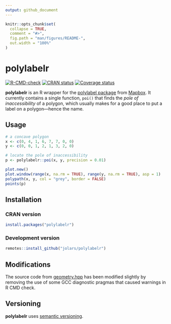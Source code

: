```yaml
---
output: github_document
---
```


<!-- README.md is generated from README.Rmd. Please edit that file -->

```r
knitr::opts_chunk$set(
  collapse = TRUE,
  comment = "#>",
  fig.path = "man/figures/README-",
  out.width = "100%"
)
```
# polylabelr

<!-- badges: start -->
[![R-CMD-check](https://github.com/jolars/polylabelr/actions/workflows/R-CMD-check.yaml/badge.svg)](https://github.com/jolars/polylabelr/actions/workflows/R-CMD-check.yaml)
[![CRAN status](https://www.r-pkg.org/badges/version/polylabelr)](https://cran.r-project.org/package=polylabelr)
[![Coverage status](https://codecov.io/gh/jolars/polylabelr/branch/master/graph/badge.svg)](https://codecov.io/github/jolars/polylabelr?branch=master)
<!-- badges: end -->

**polylabelr** is an R wrapper for the 
[polylabel package](https://github.com/mapbox/polylabel)
from [Mapbox](https://www.mapbox.com/). It currently contains a single function,
`poi()` that finds the *pole of inaccessibility* of a polygon, which usually
makes for a good place to put a label on a polygon---hence the name.

## Usage

```r
# a concave polygon
x <- c(0, 4, 1, 6, 7, 7, 0, 0)
y <- c(0, 0, 1, 2, 1, 3, 2, 0)

# locate the pole of inaccessibility
p <- polylabelr::poi(x, y, precision = 0.01)

plot.new()
plot.window(range(x, na.rm = TRUE), range(y, na.rm = TRUE), asp = 1)
polypath(x, y, col = "grey", border = FALSE)
points(p)
```

## Installation

### CRAN version

```r
install.packages("polylabelr")
```

### Development version

```r
remotes::install_github("jolars/polylabelr")
```

## Modifications

The source code from [geometry.hpp](https://github.com/mapbox/geometry.hpp/) 
has been modified slightly by removing the use of some GCC diagnostic
pragmas that caused warnings in R CMD check.


## Versioning

**polylabelr** uses [semantic versioning](https://semver.org/).

